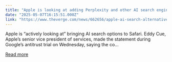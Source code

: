 ```yaml
---
title: "Apple is looking at adding Perplexity and other AI search engines to Safari"
date: "2025-05-07T16:15:51.000Z"
link: "https://www.theverge.com/news/662656/apple-ai-search-alternatives-eddy-cue-testimony"
---
```


Apple is “actively looking at” bringing AI search options to Safari. Eddy Cue, Apple’s senior vice president of services, made the statement during Google’s antitrust trial on Wednesday, saying the co...

[Read more](https://www.theverge.com/news/662656/apple-ai-search-alternatives-eddy-cue-testimony)
